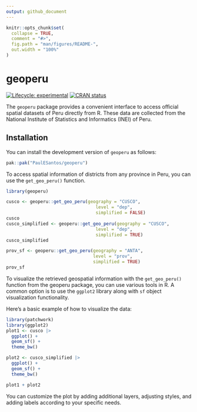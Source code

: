 ```yaml
---
output: github_document
---
```


<!-- README.md is generated from README.Rmd. Please edit that file -->

```r
knitr::opts_chunk$set(
  collapse = TRUE,
  comment = "#>",
  fig.path = "man/figures/README-",
  out.width = "100%"
)
```

# geoperu

<!-- badges: start -->
[![Lifecycle: experimental](https://img.shields.io/badge/lifecycle-experimental-orange.svg)](https://lifecycle.r-lib.org/articles/stages.html#experimental)
[![CRAN status](https://www.r-pkg.org/badges/version/geoperu)](https://CRAN.R-project.org/package=geoperu)
<!-- badges: end -->


The `geoperu` package provides a convenient interface to access official spatial datasets of Peru directly from R. These data are collected from the National Institute of Statistics and Informatics (INEI) of Peru.

## Installation

You can install the development version of `geoperu` as follows:

``` r
pak::pak("PaulESantos/geoperu")
```

To access spatial information of districts from any province in Peru, you can use the `get_geo_peru()` function.

```r

library(geoperu)

cusco <- geoperu::get_geo_peru(geography = "CUSCO", 
                                  level = "dep",
                                  simplified = FALSE)
cusco
cusco_simplified <- geoperu::get_geo_peru(geography = "CUSCO", 
                                  level = "dep",
                                  simplified = TRUE)
cusco_simplified

prov_sf <- geoperu::get_geo_peru(geography = "ANTA",
                                 level = "prov", 
                                 simplified = TRUE)
prov_sf
```

To visualize the retrieved geospatial information with the `get_geo_peru()` function from the geoperu package, you can use various tools in R. A common option is to use the `ggplot2` library along with `sf` object visualization functionality.

Here's a basic example of how to visualize the data:

```r
library(patchwork)
library(ggplot2)
plot1 <- cusco |> 
  ggplot() +
  geom_sf() +
  theme_bw()

plot2 <- cusco_simplified |> 
  ggplot() +
  geom_sf() +
  theme_bw()

plot1 + plot2
```
You can customize the plot by adding additional layers, adjusting styles, and adding labels according to your specific needs.
